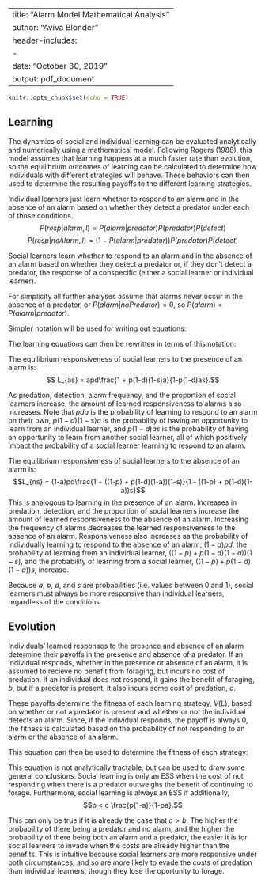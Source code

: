 
---
title: "Alarm Model Mathematical Analysis"
author: "Aviva Blonder"
header-includes:
  - \usepackage{amsmath}
date: "October 30, 2019"
output: pdf_document
---

```r
knitr::opts_chunk$set(echo = TRUE)
```

## Learning

The dynamics of social and individual learning can be evaluated analytically and numerically using a mathematical model. Following Rogers (1988), this model assumes that learning happens at a much faster rate than evolution, so the equilibrium outcomes of learning can be calculated to determine how individuals with different strategies will behave. These behaviors can then used to determine the resulting payoffs to the different learning strategies.

Individual learners just learn whether to respond to an alarm and in the absence of an alarm based on whether they detect a predator under each of those conditions.
$$ P(resp|alarm,I) = P(alarm|predator)P(predator)P(detect) $$
$$ P(resp|noAlarm,I) = (1-P(alarm|predator))P(predator)P(detect) $$

Social learners learn whether to respond to an alarm and in the absence of an alarm based on whether they detect a predator or, if they don't detect a predator, the response of a conspecific (either a social learner or individual learner).
\begin{align*}
    P(response|alarm,S,t+1) = & P(alarm|predator)P(predator)P(detect) \\
    & + (1-P(predator))P(alarm|noPredator)P(I)P(response|alarm,I) \\
    & + P(predator)(1-P(detect))P(alarm|predator)P(I)P(response|alarm,I) \\
    & + (1-P(predator))P(alarm|noPredator)P(S)P(response|alarm,S,t) \\
    & + P(predator)(1-P(detect))P(alarm|predator)P(S)P(response|alarm,S,t)
\end{align*}

\begin{align*}
    P(response|noAlarm,S,t+1) = &  (1-P(alarm|predator))P(predator)P(detect) \\
    & + (1-P(predator))(1-P(alarm|noPredator))P(I)P(response|noAlarm,I) \\
    & + P(predator)(1-P(detect))(1-P(alarm|predator))P(I)P(response|noAlarm,I) \\
    & + (1-P(predator))(1-P(alarm|noPredator))P(S)P(response|noAlarm,S,t) \\
    & + P(predator)(1-P(detect))(1-P(alarm|predator))P(S)P(response|noAlarm,S,t)
\end{align*}

For simplicity all further analyses assume that alarms never occur in the absence of a predator, or $P(alarm|noPredator) = 0$, so $P(alarm) = P(alarm|predator)$.

Simpler notation will be used for writing out equations:
\begin{align*}
    p & = probability \ of \ a \ predator \ being \ present \\
    a & = probability \ of \ alarm \\
    d & = probability \ of \ detecting \ a \ predator \ if \ present \\
    s & = proportion \ of \ social \ learners \\
    L_{a/n,l} & = learned \ response \ to \ an \ alarm/no \ alarm \ for \ learning \ type \ l \\
\end{align*}

The learning equations can then be rewritten in terms of this notation:
\begin{align*}
    L_{ai} & = apd \\
    L_{ni} & = (1-a)pd \\
    L_{as}' & = apd + p(1-d)a ((1-s)L_{ai}+sL_{as}) \\
    & = apd + p(1-d)a ((1-s)apd+sL_{as}) \\
    L_{ns}' & = (1-a)pd + ((1-p) + p(1-d)(1-a))((1-s)L_{ni} + sL_{ns}) \\
    & = (1-a)pd + ((1-p) + p(1-d)(1-a))((1-s)(1-a)pd + sL_{ns})
\end{align*}

The equilibrium responsiveness of social learners to the presence of an alarm is:
$$ L_{as} = apd\frac{1 + p(1-d)(1-s)a}{1-p(1-d)as}.$$

As predation, detection, alarm frequency, and the proportion of social learners increase, the amount of learned responsiveness to alarms also increases. Note that $pda$ is the probability of learning to respond to an alarm on their own, $p(1-d)(1-s)a$ is the probability of having an opportunity to learn from an individual learner, and $p(1-d)as$ is the probability of having an opportunity to learn from another social learner, all of which positively impact the probability of a social learner learning to respond to an alarm.

The equilibrium responsiveness of social learners to the absence of an alarm is:
$$L_{ns} = (1-a)pd\frac{1 + ((1-p) + p(1-d)(1-a))(1-s)}{1 - ((1-p) + p(1-d)(1-a))s}$$
This is analogous to learning in the presence of an alarm. Increases in predation, detection, and the proportion of social learners increase the amount of learned responsiveness to the absence of an alarm. Increasing the frequency of alarms decreases the learned responsiveness to the absence of an alarm. Responsiveness also increases as the probability of individually learning to respond to the absence of an alarm, $(1-a)pd$, the probability of learning from an individual learner, $((1-p) + p(1-d)(1-a))(1-s)$, and the probability of learning from a social learner, $((1-p) + p(1-d)(1-a))s$, increase.

Because $a$, $p$, $d$, and $s$ are probabilities (i.e. values between 0 and 1), social learners must always be more responsive than individual learners, regardless of the conditions.

## Evolution

Individuals' learned responses to the presence and absence of an alarm determine their payoffs in the presence and absence of a predator. If an individual responds, whether in the presence or absence of an alarm, it is assumed to recieve no benefit from foraging, but incurs no cost of predation. If an individual does not respond, it gains the benefit of foraging, $b$, but if a predator is present, it also incurs some cost of predation, $c$.

These payoffs determine the fitness of each learning strategy, $V(L)$, based on whether or not a predator is present and whether or not the individual detects an alarm. Since, if the individual responds, the payoff is always 0, the fitness is calculated based on the probability of not responding to an alarm or the absence of an alarm.
\begin{align*}
    V(L) = & P(alarm|predator)P(predator)(1-P(resp|alarm,L))(benefit-cost) \\
    & + P(alarm|noPredator)(1-P(predator))(1-P(resp|alarm,L))*benefit \\
    & + (1-P(alarm|predator))P(predator)(1-P(resp|noAlarm,L)(benefit-cost) \\
    & + (1-P(alarm|noPredator)(1-P(predator))(1-P(resp|noAlarm,L))*benefit
\end{align*}

This equation can then be used to determine the fitness of each strategy:

\begin{align*}
    V(S) = & ap(1-pda\frac{1 + p(1-d)(1-s)a}{1-p(1-d)as})(b-c) \\ & + (p(1-a)(b-c)+(1-p)b)(1-(1-a)pd\frac{1 + ((1-p) + p(1-d)(1-a))(1-s)}{1 - ((1-p) + p(1-d)(1-a))s}) \\
    \\
    V(I) = & ap(1-apd)(b-c) + (p(1-a)(b-c) + (1-p)b)(1-(1-a)pd).
\end{align*}

This equation is not analytically tractable, but can be used to draw some general conclusions. Social learning is only an ESS when the cost of not responding when there is a predator outweighs the benefit of continuing to forage. Furthermore, social learning is always an ESS if additionally, $$b < c \frac{p(1-a)}{1-pa}.$$

This can only be true if it is already the case that $c > b$. The higher the probability of there being a predator and no alarm, and the higher the probability of there being both an alarm and a predator, the easier it is for social learners to invade when the costs are already higher than the benefits. This is intuitive because social learners are more responsive under both circumstances, and so are more likely to evade the costs of predation than individual learners, though they lose the oportunity to forage.